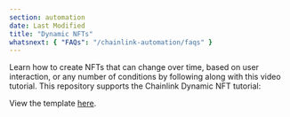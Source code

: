 ```yaml
---
section: automation
date: Last Modified
title: "Dynamic NFTs"
whatsnext: { "FAQs": "/chainlink-automation/faqs" }
---
```



Learn how to create NFTs that can change over time, based on user interaction, or any number of conditions by following along with this video tutorial.
This repository supports the Chainlink Dynamic NFT tutorial:

<YouTube id="https://www.youtube.com/watch?v=E7Rm1LUKhj4" />

View the template [here](https://github.com/smartcontractkit/smart-contract-examples/tree/main/dynamic-nft).
